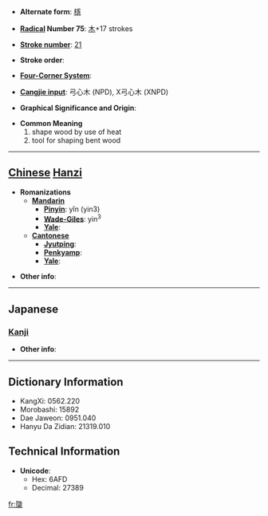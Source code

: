 * '''Alternate form''': [[檼]]

* '''[[Wiktionary:Chinese radical index| Radical]] Number 75''': [[Wiktionary:Chinese radical index 木|木]]+17 strokes

* '''[[Wiktionary:Chinese total strokes index|Stroke number]]''': [[Wiktionary:Chinese total strokes index 21|21]]

* '''Stroke order''': 

* '''[[Wiktionary:Chinese four corner index|Four-Corner System]]''': 

* '''[[Wiktionary:Chinese Cangjie index|Cangjie input]]''': 弓心木 (NPD), X弓心木 (XNPD)

* '''Graphical Significance and Origin''': 

* '''Common Meaning'''
*#shape wood by use of heat
*# tool for shaping bent wood


----

== [[Chinese]] [[Hanzi]] ==

* '''Romanizations'''
** '''[[Mandarin]]'''
*** '''[[Pinyin]]''': yǐn (yin3)
*** '''[[Wade-Giles]]''': yin<sup>3</sup>
*** '''[[Yale]]''': 
** '''[[Cantonese]]'''
*** '''[[Jyutping]]''':
*** '''[[Penkyamp]]''': 
*** '''[[Yale]]''': 

* '''Other info''': 

----

==Japanese==
===[[Kanji]]===
{{kanji|on readings=[[いん]] (in), [[おん]] (on)|kun readings=[[ためぎ]] (tamegi)}}

* '''Other info''':  

----

== Dictionary Information ==

* KangXi: 0562.220
* Morobashi: 15892
* Dae Jaweon: 0951.040
* Hanyu Da Zidian: 21319.010

== Technical Information ==

* '''Unicode''':
** Hex: 6AFD
** Decimal: 27389

[[fr:櫽]]